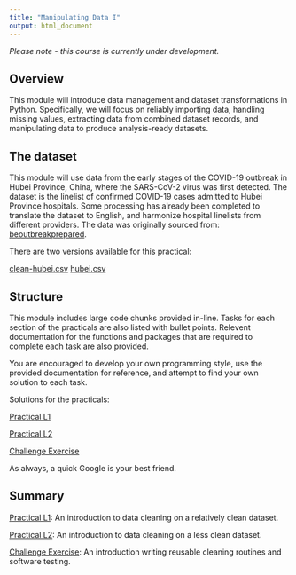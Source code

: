 ```yaml
---
title: "Manipulating Data I"
output: html_document
---
```


*Please note - this course is currently under development.*

## Overview
This module will introduce data management and dataset transformations in Python. Specifically, we will focus on reliably importing data, handling missing values, extracting data from combined dataset records, and manipulating data to produce analysis-ready datasets.

## The dataset
This module will use data from the early stages of the COVID-19 outbreak in Hubei Province, China, where the SARS-CoV-2 virus was first detected. The dataset is the linelist of confirmed COVID-19 cases admitted to Hubei Province hospitals. Some processing has already been completed to translate the dataset to English, and harmonize hospital linelists from different providers. The data was originally sourced from:  [beoutbreakprepared](https://github.com/beoutbreakprepared/nCoV2019/blob/master/covid19).

There are two versions available for this practical: 

[clean-hubei.csv](https://hamishgibbs.github.io/python_module_5/data/clean-hubei.csv)
[hubei.csv](https://hamishgibbs.github.io/python_module_5/data/hubei.csv)

## Structure

This module includes large code chunks provided in-line. Tasks for each section of the practicals are also listed with bullet points. Relevent documentation for the functions and packages that are required to complete each task are also provided.

You are encouraged to develop your own programming style, use the provided documentation for reference, and attempt to find your own solution to each task. 

Solutions for the practicals:

[Practical L1](https://hamishgibbs.github.io/python_module_5/solutions/Module 5 Practical L1.ipynb)  

[Practical L2](https://hamishgibbs.github.io/python_module_5/solutions/Module 5 Practical L2.ipynb)  

[Challenge Exercise](https://hamishgibbs.github.io/python_module_5/index.html)  


As always, a quick Google is your best friend. 

## Summary

[Practical L1](https://hamishgibbs.github.io/python_module_5/practical_1.html): An introduction to data cleaning on a relatively clean dataset.  

[Practical L2](https://hamishgibbs.github.io/python_module_5/practical_2.html): An introduction to data cleaning on a less clean dataset.  

[Challenge Exercise](https://hamishgibbs.github.io/python_module_5/challenge.html): An introduction writing reusable cleaning routines and software testing.  

